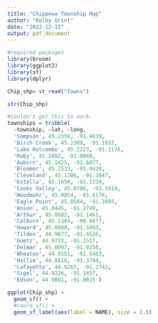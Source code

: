 ```yaml
---
title: "Chippewa Township Map"
author: "Kolby Grint"
date: "2022-12-15"
output: pdf_document
---
```


```r
#required packages
library(broom)
library(ggplot2)
library(sf)
library(dplyr)
```


```r
Chip_shp= st_read("Towns")

str(Chip_shp)
```

```r
#couldn't get this to work.
townships = tribble(
  ~township, ~lat, ~long,
  'Sampson', 45.2356, -91.4639,
  'Birch Creek', 45.2309, -91.1932,
  'Lake Holcombe', 45.2223, -91.1178,
  'Ruby', 45.2492, -91.0040,
  'Auburn', 45.1425, -91.6077,
  'Bloomer', 45.1533, -91.4429,
  'Cleveland', 45.1386, -91.2647,
  'Estella', 45.1650, -91.1310,
  'Cooks Valley', 45.0706, -91.5910,
  'Woodmohr', 45.0854, -91.4176,
  'Eagle Point', 45.0584, -91.3895,
  'Anson', 45.0445, -91.2749,
  'Arthur', 45.0682, -91.1461,
  'Colburn', 45.1104, -90.9877,
  'Howard', 45.0088, -91.5893,
  'Tilden', 44.9877, -91.4526,
  'Goetz', 44.9733, -91.1517,
  'Delmar', 45.0097, -91.0250,
  'Wheaton', 44.9151, -91.5483,
  'Hallie', 44.8810, -91.3704,
  'Lafayette', 44.9262, -91.2743,
  'Sigel', 44.9226, -91.1457,
  'Edson', 44.9081, -91.0015 )
```


```r
ggplot(Chip_shp) +
  geom_sf() +
  #coord_sf() +
  geom_sf_label(aes(label = NAME), size = 2.5)

```

